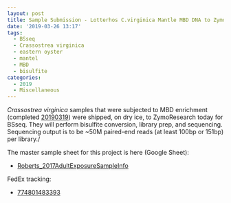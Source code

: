 ```yaml
---
layout: post
title: Sample Submission - Lotterhos C.virginica Mantle MBD DNA to ZymoResearch for BSseq
date: '2019-03-26 13:17'
tags:
  - BSseq
  - Crassostrea virginica
  - eastern oyster
  - mantel
  - MBD
  - bisulfite
categories:
  - 2019
  - Miscellaneous
---
```

_Crassostrea virginica_ samples that were subjected to MBD enrichment (completed [20190319](https://robertslab.github.io/sams-notebook/posts/2019-03-19-MBD-Enrichment---DNA-Quantification-of-C.virginica-MBD-Samples-from-20190312/)) were shipped, on dry ice, to ZymoResearch today for BSseq. They will perform bisulfite conversion, library prep, and sequencing. Sequencing output is to be ~50M paired-end reads (at least 100bp or 151bp) per library./

The master sample sheet for this project is here (Google Sheet):

- [Roberts_2017AdultExposureSampleInfo](https://docs.google.com/spreadsheets/d/1cDLmp6jKf37gnPTwHDR07dNt-t3_jzGE2TC2afagouM/edit?usp=sharing)

FedEx tracking:

-  [774801483393](https://www.fedex.com/apps/fedextrack/?action=track&tracknumbers=774801483393&clienttype=ivshpalrt)
